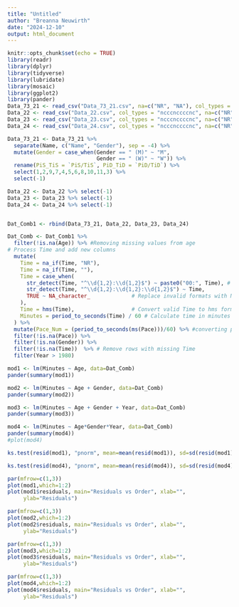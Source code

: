 ```yaml
---
title: "Untitled"
author: "Breanna Neuwirth"
date: "2024-12-10"
output: html_document
---
```


```r
knitr::opts_chunk$set(echo = TRUE)
library(readr)
library(dplyr)
library(tidyverse)
library(lubridate)
library(mosaic)
library(ggplot2)
library(pander)
Data_73_21 <- read_csv("Data_73_21.csv", na=c("NR", "NA"), col_types = "ccnccccccn")
Data_22 <- read_csv("Data_22.csv", col_types = "ncccnccccnc", na=c("NR", "NA"))
Data_23 <- read_csv("Data_23.csv", col_types = "ncccnccccnc", na=c("NR", "NA"))
Data_24 <- read_csv("Data_24.csv", col_types = "ncccnccccnc", na=c("NR", "NA"))
```



```r
Data_73_21 <- Data_73_21 %>% 
  separate(Name, c("Name", "Gender"), sep = -4) %>% 
  mutate(Gender = case_when(Gender == " (M)" ~ "M",
                            Gender == " (W)" ~ "W")) %>% 
  rename(PiS_TiS = `PiS/TiS`, PiD_TiD = `PiD/TiD`) %>% 
  select(1,2,9,7,4,5,6,8,10,11,3) %>% 
  select(-1)

Data_22 <- Data_22 %>% select(-1)
Data_23 <- Data_23 %>% select(-1)
Data_24 <- Data_24 %>% select(-1)


Dat_Comb1 <- rbind(Data_73_21, Data_22, Data_23, Data_24)

Dat_Comb <- Dat_Comb1 %>%
  filter(!is.na(Age)) %>% #Removing missing values from age
# Process Time and add new columns
  mutate(
    Time = na_if(Time, "NR"),          
    Time = na_if(Time, ""),            
    Time = case_when(
      str_detect(Time, "^\\d{1,2}:\\d{1,2}$") ~ paste0("00:", Time), # Add "00:" for missing hours
      str_detect(Time, "^\\d{1,2}:\\d{1,2}:\\d{1,2}$") ~ Time,       
      TRUE ~ NA_character_             # Replace invalid formats with NA
    ),
    Time = hms(Time),                  # Convert valid Time to hms format
    Minutes = period_to_seconds(Time) / 60 # Calculate time in minutes
  ) %>%
  mutate(Pace_Num = (period_to_seconds(ms(Pace)))/60) %>% #converting pace to numeric
  filter(!is.na(Pace)) %>% 
  filter(!is.na(Gender)) %>% 
  filter(!is.na(Time))  %>% # Remove rows with missing Time
  filter(Year > 1980)
```



```r
mod1 <- lm(Minutes ~ Age, data=Dat_Comb)
pander(summary(mod1))

mod2 <- lm(Minutes ~ Age + Gender, data=Dat_Comb)
pander(summary(mod2))

mod3 <- lm(Minutes ~ Age + Gender + Year, data=Dat_Comb)
pander(summary(mod3))

mod4 <- lm(Minutes ~ Age*Gender*Year, data=Dat_Comb)
pander(summary(mod4))
#plot(mod4)

ks.test(resid(mod1), "pnorm", mean=mean(resid(mod1)), sd=sd(resid(mod1)))

ks.test(resid(mod4), "pnorm", mean=mean(resid(mod4)), sd=sd(resid(mod4)))
```
```r
par(mfrow=c(1,3))
plot(mod1,which=1:2)
plot(mod1$residuals, main="Residuals vs Order", xlab="",
     ylab="Residuals")
```



```r
par(mfrow=c(1,3))
plot(mod2,which=1:2)
plot(mod2$residuals, main="Residuals vs Order", xlab="",
     ylab="Residuals")
```



```r
par(mfrow=c(1,3))
plot(mod3,which=1:2)
plot(mod3$residuals, main="Residuals vs Order", xlab="",
     ylab="Residuals")
```



```r
par(mfrow=c(1,3))
plot(mod4,which=1:2)
plot(mod4$residuals, main="Residuals vs Order", xlab="",
     ylab="Residuals")
```



